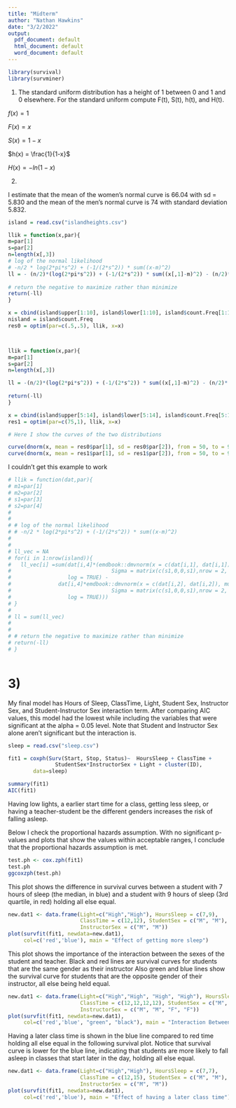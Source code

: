 ---
title: "Midterm"
author: "Nathan Hawkins"
date: "3/2/2022"
output:
  pdf_document: default
  html_document: default
  word_document: default
---


```{r include = FALSE}
library(survival)
library(survminer)
```

1) The standard uniform distribution has a height of 1 between 0 and 1 and 0 elsewhere.  For the standard uniform compute F(t), S(t), h(t), and H(t).

$f(x) = 1$

$F(x) = x$

$S(x) = 1-x$

$h(x) = \frac{1}{1-x}$

$H(x) = -ln(1-x)$

2) 

I estimate that the mean of the women's normal curve is 66.04 with sd = 5.830 and the mean of the men's normal curve is 74 with standard deviation 5.832.

```{r}

island = read.csv("islandheights.csv")

llik = function(x,par){
m=par[1]
s=par[2]
n=length(x[,3])
# log of the normal likelihood
# -n/2 * log(2*pi*s^2) + (-1/(2*s^2)) * sum((x-m)^2)
ll = - (n/2)*(log(2*pi*s^2)) + (-1/(2*s^2)) * sum((x[,1]-m)^2) - (n/2)*(log(2*pi*s^2)) + (-1/(2*s^2)) * sum((x[,2]-m)^2)
  
# return the negative to maximize rather than minimize
return(-ll)
}

x = cbind(island$upper[1:10], island$lower[1:10], island$count.Freq[1:10])
nisland = island$count.Freq
res0 = optim(par=c(.5,.5), llik, x=x)



llik = function(x,par){
m=par[1]
s=par[2]
n=length(x[,3])

ll = -(n/2)*(log(2*pi*s^2)) + (-1/(2*s^2)) * sum((x[,1]-m)^2) - (n/2)*(log(2*pi*s^2)) + (-1/(2*s^2)) * sum((x[,2]-m)^2)
  
return(-ll)
}

x = cbind(island$upper[5:14], island$lower[5:14], island$count.Freq[5:14])
res1 = optim(par=c(75,1), llik, x=x)

# Here I show the curves of the two distributions

curve(dnorm(x, mean = res0$par[1], sd = res0$par[2]), from = 50, to = 90,ylim = c(0,0.15), col = "blue")
curve(dnorm(x, mean = res1$par[1], sd = res1$par[2]), from = 50, to = 90, ylim = c(0,0.3), add = TRUE, col = "red")


```


I couldn't get this example to work


```{r}
# llik = function(dat,par){
# m1=par[1]
# m2=par[2]
# s1=par[3]
# s2=par[4]
# 
# 
# # log of the normal likelihood
# # -n/2 * log(2*pi*s^2) + (-1/(2*s^2)) * sum((x-m)^2)
# 
# 
# ll_vec = NA
# for(i in 1:nrow(island)){
#   ll_vec[i] =sum(dat[i,4]*(emdbook::dmvnorm(x = c(dat[i,1], dat[i,1]), mu = c(m1,m2),
#                                Sigma = matrix(c(s1,0,0,s1),nrow = 2, ncol = 2, byrow = TRUE),
#                  log = TRUE) -
#               dat[i,4]*emdbook::dmvnorm(x = c(dat[i,2], dat[i,2]), mu = c(m1,m2),
#                                Sigma = matrix(c(s1,0,0,s1),nrow = 2, ncol = 2, byrow = TRUE),
#                  log = TRUE)))
# }
# 
# ll = sum(ll_vec)
# 
# 
# # return the negative to maximize rather than minimize
# return(-ll)
# }



```







# 3)

My final model has Hours of Sleep, ClassTime, Light, Student Sex, Instructor Sex, and Student-Instructor Sex interaction term. After comparing AIC values, this model had the lowest while including the variables that were significant at the alpha = 0.05 level. Note that Student and Instructor Sex alone aren't significant but the interaction is.
```{r}

sleep = read.csv("sleep.csv")

fit1 = coxph(Surv(Start, Stop, Status)~  HoursSleep + ClassTime + 
               StudentSex*InstructorSex + Light + cluster(ID),
        data=sleep)

summary(fit1)
AIC(fit1)

```

Having low lights, a earlier start time for a class, getting less sleep, or having a teacher-student be the different genders increases the risk of falling asleep.


Below I check the proportional hazards assumption. With no significant p-values and plots that show the values within acceptable ranges, I conclude that the proportional hazards assumption is met.
```{r}
test.ph <- cox.zph(fit1)
test.ph
ggcoxzph(test.ph)

```

This plot shows the difference in survival curves between a student with 7 hours of sleep (the median, in blue) and a student with 9 hours of sleep (3rd quartile, in red) holding all else equal.

```{r}
new.dat1 <- data.frame(Light=c("High","High"), HoursSleep = c(7,9), 
                       ClassTime = c(12,12), StudentSex = c("M", "M"),
                       InstructorSex = c("M", "M"))
plot(survfit(fit1, newdata=new.dat1),
     col=c('red','blue'), main = "Effect of getting more sleep")

```

This plot shows the importance of the interaction between the sexes of the student and teacher. Black and red lines are survival curves for students that are the same gender as their instructor Also green and blue lines show the survival curve for students that are the opposite gender of their instructor, all else being held equal.

```{r}
new.dat1 <- data.frame(Light=c("High","High", "High", "High"), HoursSleep = c(7,7,7,7), 
                       ClassTime = c(12,12,12,12), StudentSex = c("M", "F", "M", "F"),
                       InstructorSex = c("M", "M", "F", "F"))
plot(survfit(fit1, newdata=new.dat1),
     col=c('red','blue', "green", "black"), main = "Interaction Between Instructor and Student Genders")

```

Having a later class time is shown in the blue line compared to red time holding all else equal in the following survival plot. Notice that survival curve is lower for the blue line, indicating that students are more likely to fall asleep in classes that start later in the day, holding all else equal.

```{r}
new.dat1 <- data.frame(Light=c("High","High"), HoursSleep = c(7,7), 
                       ClassTime = c(12,15), StudentSex = c("M", "M"),
                       InstructorSex = c("M", "M"))
plot(survfit(fit1, newdata=new.dat1),
     col=c('red','blue'), main = "Effect of having a later class time")

```





















